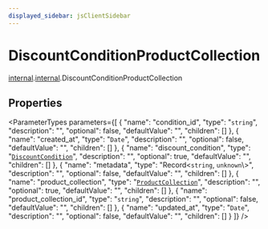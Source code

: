 ```yaml
---
displayed_sidebar: jsClientSidebar
---
```



# DiscountConditionProductCollection

[internal](../../admin_discounts/modules/admin_discounts.internal.mdx).[internal](../modules/admin_discounts.internal.internal.mdx).DiscountConditionProductCollection

## Properties

<ParameterTypes parameters={[
  {
    "name": "condition_id",
    "type": "`string`",
    "description": "",
    "optional": false,
    "defaultValue": "",
    "children": []
  },
  {
    "name": "created_at",
    "type": "`Date`",
    "description": "",
    "optional": false,
    "defaultValue": "",
    "children": []
  },
  {
    "name": "discount_condition",
    "type": "[`DiscountCondition`](admin_collections.internal.DiscountCondition.mdx)",
    "description": "",
    "optional": true,
    "defaultValue": "",
    "children": []
  },
  {
    "name": "metadata",
    "type": "Record<`string`, `unknown`\\>",
    "description": "",
    "optional": false,
    "defaultValue": "",
    "children": []
  },
  {
    "name": "product_collection",
    "type": "[`ProductCollection`](admin_collections.internal.ProductCollection.mdx)",
    "description": "",
    "optional": true,
    "defaultValue": "",
    "children": []
  },
  {
    "name": "product_collection_id",
    "type": "`string`",
    "description": "",
    "optional": false,
    "defaultValue": "",
    "children": []
  },
  {
    "name": "updated_at",
    "type": "`Date`",
    "description": "",
    "optional": false,
    "defaultValue": "",
    "children": []
  }
]} />
